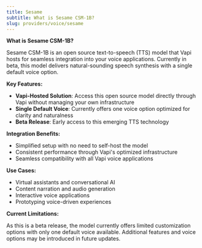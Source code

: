 ```yaml
---
title: Sesame
subtitle: What is Sesame CSM-1B?
slug: providers/voice/sesame
---
```


**What is Sesame CSM-1B?**

Sesame CSM-1B is an open source text-to-speech (TTS) model that Vapi hosts for seamless integration into your voice applications. Currently in beta, this model delivers natural-sounding speech synthesis with a single default voice option.

**Key Features:**

- **Vapi-Hosted Solution**: Access this open source model directly through Vapi without managing your own infrastructure
- **Single Default Voice**: Currently offers one voice option optimized for clarity and naturalness
- **Beta Release**: Early access to this emerging TTS technology

**Integration Benefits:**

- Simplified setup with no need to self-host the model
- Consistent performance through Vapi's optimized infrastructure
- Seamless compatibility with all Vapi voice applications

**Use Cases:**

- Virtual assistants and conversational AI
- Content narration and audio generation
- Interactive voice applications
- Prototyping voice-driven experiences

**Current Limitations:**

As this is a beta release, the model currently offers limited customization options with only one default voice available. Additional features and voice options may be introduced in future updates.